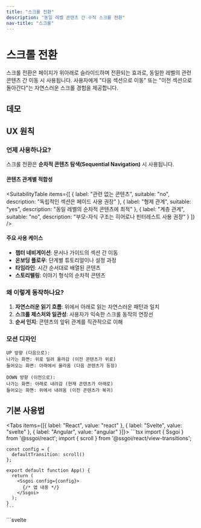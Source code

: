 ```yaml
---
title: "스크롤 전환"
description: "동일 레벨 콘텐츠 간 수직 스크롤 전환"
nav-title: "스크롤"
---
```


# 스크롤 전환

스크롤 전환은 페이지가 위아래로 슬라이드하며 전환되는 효과로, 동일한 레벨의 관련 콘텐츠 간 이동 시 사용됩니다. 사용자에게 "다음 섹션으로 이동" 또는 "이전 섹션으로 돌아간다"는 자연스러운 스크롤 경험을 제공합니다.

## 데모

<ViewTransitionDemo type="scroll" />

## UX 원칙

### 언제 사용하나요?

스크롤 전환은 **순차적 콘텐츠 탐색(Sequential Navigation)** 시 사용됩니다.

#### 콘텐츠 관계별 적합성

<SuitabilityTable
  items={[
    {
      label: "관련 없는 콘텐츠",
      suitable: "no",
      description: "독립적인 섹션은 페이드 사용 권장"
    },
    {
      label: "형제 관계",
      suitable: "yes",
      description: "동일 레벨의 순차적 콘텐츠에 최적"
    },
    {
      label: "계층 관계",
      suitable: "no",
      description: "부모-자식 구조는 히어로나 핀터레스트 사용 권장"
    }
  ]}
/>

#### 주요 사용 케이스

- **챕터 네비게이션**: 문서나 가이드의 섹션 간 이동
- **온보딩 플로우**: 단계별 튜토리얼이나 설정 과정
- **타임라인**: 시간 순서대로 배열된 콘텐츠
- **스토리텔링**: 이야기 형식의 순차적 콘텐츠

### 왜 이렇게 동작하나요?

1. **자연스러운 읽기 흐름**: 위에서 아래로 읽는 자연스러운 패턴과 일치
2. **스크롤 제스처와 일관성**: 사용자가 익숙한 스크롤 동작의 연장선
3. **순서 인지**: 콘텐츠의 앞뒤 관계를 직관적으로 이해

### 모션 디자인

```
UP 방향 (다음으로):
나가는 화면: 위로 밀려 올라감 (이전 콘텐츠가 위로)
들어오는 화면: 아래에서 올라옴 (다음 콘텐츠가 등장)

DOWN 방향 (이전으로):
나가는 화면: 아래로 내려감 (현재 콘텐츠가 아래로)
들어오는 화면: 위에서 내려옴 (이전 콘텐츠가 복귀)
```

## 기본 사용법

<Tabs items={[{ label: "React", value: "react" }, { label: "Svelte", value: "svelte" }, { label: "Angular", value: "angular" }]}>
  <TabPanel value="react">
    ```tsx
    import { Ssgoi } from '@ssgoi/react';
    import { scroll } from '@ssgoi/react/view-transitions';

    const config = {
      defaultTransition: scroll()
    };

    export default function App() {
      return (
        <Ssgoi config={config}>
          {/* 앱 내용 */}
        </Ssgoi>
      );
    }
    ```
  </TabPanel>
  <TabPanel value="svelte">
    ```svelte
    <script>
      import { Ssgoi } from '@ssgoi/svelte';
      import { scroll } from '@ssgoi/svelte/view-transitions';

      const config = {
        defaultTransition: scroll()
      };
    </script>

    <Ssgoi {config}>
      <slot />
    </Ssgoi>
    ```
  </TabPanel>
  <TabPanel value="angular">
    ```typescript
    import { Component } from "@angular/core";
    import { RouterOutlet } from "@angular/router";
    import { Ssgoi } from "@ssgoi/angular";
    import { scroll } from "@ssgoi/angular/view-transitions";
    import type { SsgoiConfig } from "@ssgoi/angular";

    @Component({
      selector: "app-root",
      standalone: true,
      imports: [RouterOutlet, Ssgoi],
      template: `
        <div
          ssgoi
          [config]="ssgoiConfig"
          style="position: relative; min-height: 100vh;"
        >
          <router-outlet />
        </div>
      `
    })
    export class AppComponent {
      ssgoiConfig: SsgoiConfig = {
        defaultTransition: scroll()
      };
    }
    ```
  </TabPanel>
</Tabs>

## 실전 활용 예시

### 1. 문서 네비게이션

챕터나 섹션 간 이동:

<Tabs items={[{ label: "React", value: "react" }, { label: "Svelte", value: "svelte" }, { label: "Angular", value: "angular" }]}>
  <TabPanel value="react">
    ```tsx
    const config = {
      transitions: [
        {
          from: '/docs/intro',
          to: '/docs/getting-started',
          transition: scroll({ direction: 'up' }),
          symmetric: true  // 뒤로가기 시 자동으로 down
        },
        {
          from: '/docs/getting-started',
          to: '/docs/api',
          transition: scroll({ direction: 'up' }),
          symmetric: true
        }
      ]
    };
    ```
  </TabPanel>
  <TabPanel value="svelte">
    ```svelte
    <script>
      const config = {
        transitions: [
          {
            from: '/docs/intro',
            to: '/docs/getting-started',
            transition: scroll({ direction: 'up' }),
            symmetric: true  // 뒤로가기 시 자동으로 down
          },
          {
            from: '/docs/getting-started',
            to: '/docs/api',
            transition: scroll({ direction: 'up' }),
            symmetric: true
          }
        ]
      };
    </script>
    ```
  </TabPanel>
  <TabPanel value="angular">
    ```typescript
    import { Component } from "@angular/core";
    import { Ssgoi } from "@ssgoi/angular";
    import { scroll } from "@ssgoi/angular/view-transitions";
    import type { SsgoiConfig } from "@ssgoi/angular";

    @Component({
      selector: "app-root",
      standalone: true,
      imports: [Ssgoi],
      template: `
        <div ssgoi [config]="ssgoiConfig">
          <!-- 앱 내용 -->
        </div>
      `
    })
    export class AppComponent {
      ssgoiConfig: SsgoiConfig = {
        transitions: [
          {
            from: '/docs/intro',
            to: '/docs/getting-started',
            transition: scroll({ direction: 'up' }),
            symmetric: true  // 뒤로가기 시 자동으로 down
          },
          {
            from: '/docs/getting-started',
            to: '/docs/api',
            transition: scroll({ direction: 'up' }),
            symmetric: true
          }
        ]
      };
    }
    ```
  </TabPanel>
</Tabs>

### 2. 온보딩 플로우

단계별 튜토리얼:

<Tabs items={[{ label: "React", value: "react" }, { label: "Svelte", value: "svelte" }, { label: "Angular", value: "angular" }]}>
  <TabPanel value="react">
    ```tsx
    const config = {
      transitions: [
        {
          from: '/onboarding/step-*',
          to: '/onboarding/step-*',
          transition: scroll({
            direction: 'up',
            spring: { stiffness: 300, damping: 30 }
          })
        }
      ]
    };
    ```
  </TabPanel>
  <TabPanel value="svelte">
    ```svelte
    <script>
      const config = {
        transitions: [
          {
            from: '/onboarding/step-*',
            to: '/onboarding/step-*',
            transition: scroll({
              direction: 'up',
              spring: { stiffness: 300, damping: 30 }
            })
          }
        ]
      };
    </script>
    ```
  </TabPanel>
  <TabPanel value="angular">
    ```typescript
    import { Component } from "@angular/core";
    import { Ssgoi } from "@ssgoi/angular";
    import { scroll } from "@ssgoi/angular/view-transitions";
    import type { SsgoiConfig } from "@ssgoi/angular";

    @Component({
      selector: "app-root",
      standalone: true,
      imports: [Ssgoi],
      template: `
        <div ssgoi [config]="ssgoiConfig">
          <!-- 앱 내용 -->
        </div>
      `
    })
    export class AppComponent {
      ssgoiConfig: SsgoiConfig = {
        transitions: [
          {
            from: '/onboarding/step-*',
            to: '/onboarding/step-*',
            transition: scroll({
              direction: 'up',
              spring: { stiffness: 300, damping: 30 }
            })
          }
        ]
      };
    }
    ```
  </TabPanel>
</Tabs>

### 3. 미들웨어를 통한 동적 방향

네비게이션 순서에 따라 방향 자동 결정:

<Tabs items={[{ label: "React", value: "react" }, { label: "Svelte", value: "svelte" }, { label: "Angular", value: "angular" }]}>
  <TabPanel value="react">
    ```tsx
    const createMiddleware = (routes) => {
      return (from, to) => {
        const fromIndex = routes.indexOf(from);
        const toIndex = routes.indexOf(to);

        if (fromIndex < toIndex) {
          return { from: "/nav/prev", to: "/nav/next" };
        } else {
          return { from: "/nav/next", to: "/nav/prev" };
        }
      };
    };

    const config = {
      transitions: [
        {
          from: "/nav/prev",
          to: "/nav/next",
          transition: scroll({ direction: "up" })
        },
        {
          from: "/nav/next",
          to: "/nav/prev",
          transition: scroll({ direction: "down" })
        }
      ],
      middleware: createMiddleware(routeOrder)
    };
    ```
  </TabPanel>
  <TabPanel value="svelte">
    ```svelte
    <script>
      const createMiddleware = (routes) => {
        return (from, to) => {
          const fromIndex = routes.indexOf(from);
          const toIndex = routes.indexOf(to);

          if (fromIndex < toIndex) {
            return { from: "/nav/prev", to: "/nav/next" };
          } else {
            return { from: "/nav/next", to: "/nav/prev" };
          }
        };
      };

      const config = {
        transitions: [
          {
            from: "/nav/prev",
            to: "/nav/next",
            transition: scroll({ direction: "up" })
          },
          {
            from: "/nav/next",
            to: "/nav/prev",
            transition: scroll({ direction: "down" })
          }
        ],
        middleware: createMiddleware(routeOrder)
      };
    </script>
    ```
  </TabPanel>
  <TabPanel value="angular">
    ```typescript
    import { Component } from "@angular/core";
    import { Ssgoi } from "@ssgoi/angular";
    import { scroll } from "@ssgoi/angular/view-transitions";
    import type { SsgoiConfig } from "@ssgoi/angular";

    @Component({
      selector: "app-root",
      standalone: true,
      imports: [Ssgoi],
      template: `
        <div ssgoi [config]="ssgoiConfig">
          <!-- 앱 내용 -->
        </div>
      `
    })
    export class AppComponent {
      private readonly routeOrder = [
        '/docs/intro',
        '/docs/getting-started',
        '/docs/api'
      ];

      ssgoiConfig: SsgoiConfig = {
        transitions: [
          {
            from: '/nav/prev',
            to: '/nav/next',
            transition: scroll({ direction: 'up' })
          },
          {
            from: '/nav/next',
            to: '/nav/prev',
            transition: scroll({ direction: 'down' })
          }
        ],
        middleware: (from: string, to: string) => {
          const fromIndex = this.routeOrder.indexOf(from);
          const toIndex = this.routeOrder.indexOf(to);

          if (fromIndex !== -1 && toIndex !== -1) {
            if (fromIndex < toIndex) {
              return { from: '/nav/prev', to: '/nav/next' };
            } else {
              return { from: '/nav/next', to: '/nav/prev' };
            }
          }

          return { from, to };
        }
      };
    }
    ```
  </TabPanel>
</Tabs>

## 성능 최적화

- `transform: translateY()`만 사용하여 GPU 가속 활용
- 레이아웃 재계산 없이 부드러운 60fps 유지
- 스크롤 위치 자동 보존으로 추가 계산 불필요

## 접근성

- `prefers-reduced-motion` 설정 시 전환 비활성화
- 키보드 네비게이션 완벽 지원
- 스크린 리더에서 계층 구조 올바르게 전달

## 모범 사례

### ✅ DO

- 문서나 가이드의 순차적 섹션 이동에 사용
- 온보딩이나 튜토리얼 단계에 적용
- 타임라인 기반 콘텐츠에 활용
- symmetric 옵션으로 양방향 일관성 유지
- 모바일의 자연스러운 스크롤 제스처와 연결

### ❌ DON'T

- 관련 없는 섹션 간 이동에 사용하지 마세요 (페이드 사용)
- 계층 구조 탐색에 사용하지 마세요 (히어로나 핀터레스트 사용)
- 좌우 스와이프와 혼용하지 마세요 (일관성 유지)